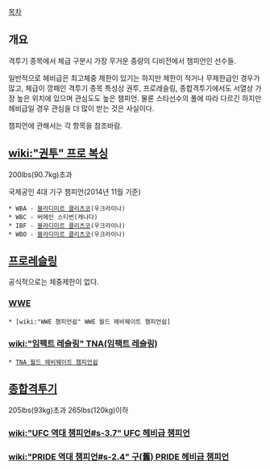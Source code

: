 [[목차]]
== 개요 ==
격투기 종목에서 체급 구분시 가장 무거운 중량의 디비전에서 챔피언인 선수들.

일반적으로 헤비급은 최고체중 제한이 있기는 하지만 제한이 적거나 무제한급인 경우가 많고, 체급이 깡패인 격투기 종목 특성상 권투, 프로레슬링, 종합격투기에서도 서열상 가장 높은 위치에 있으며 관심도도 높은 챔피언. 물론 스타선수의 풀에 따라 다르긴 하지만 헤비급일 경우 관심을 더 많이 받는 것은 사실이다.

챔피언에 관해서는 각 항목을 참조바람.
== [[wiki:"권투" 프로 복싱]] ==
200lbs(90.7kg)초과

국제공인 4대 기구 챔피언(2014년 11월 기준) 
 * WBA - [[블라디미르 클리츠코]](우크라이나)
 * WBC - 버메인 스티번(캐나다) 
 * IBF - [[블라디미르 클리츠코]](우크라이나) 
 * WBO - [[블라디미르 클리츠코]](우크라이나) 
== [[프로레슬링]] ==
공식적으로는 체중제한이 없다.
=== [[WWE]] ===
 * [wiki:"WWE 챔피언쉽" WWE 월드 헤비웨이트 챔피언쉽]
=== [[wiki:"임팩트 레슬링" TNA(임팩트 레슬링)]] ===
 * [[TNA 월드 헤비웨이트 챔피언쉽]]
== [[종합격투기]] ==
205lbs(93kg)초과 265lbs(120kg)이하
=== [[wiki:"UFC 역대 챔피언#s-3.7" UFC 헤비급 챔피언]] ===
=== [[wiki:"PRIDE 역대 챔피언#s-2.4" 구(舊) PRIDE 헤비급 챔피언]] ===
